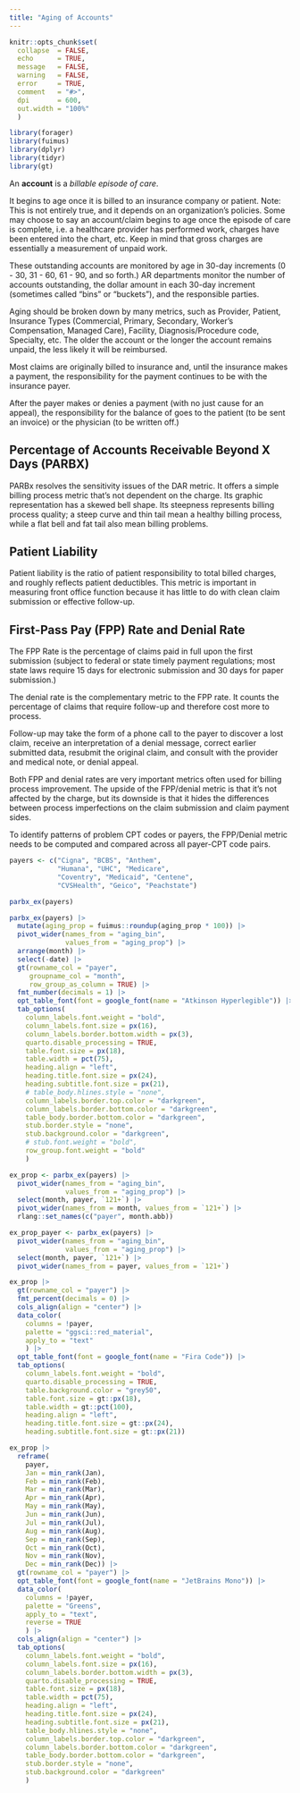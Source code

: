 ```yaml
---
title: "Aging of Accounts"
---
```


```r
knitr::opts_chunk$set(
  collapse  = FALSE,
  echo      = TRUE,
  message   = FALSE, 
  warning   = FALSE,
  error     = TRUE,
  comment   = "#>",
  dpi       = 600, 
  out.width = "100%"
  )

library(forager)
library(fuimus)
library(dplyr)
library(tidyr)
library(gt)
```


An **account** is a *billable episode of care*. 

It begins to age once it is billed to an insurance company or patient. Note: This is not entirely true, and it depends on an organization's policies. Some may choose to say an account/claim begins to age once the episode of care is complete, i.e. a healthcare provider has performed work, charges have been entered into the chart, etc. Keep in mind that gross charges are essentially a measurement of unpaid work.

These outstanding accounts are monitored by age in 30-day increments (0 - 30, 31 - 60, 61 - 90, and so forth.) AR departments monitor the number of accounts outstanding, the dollar amount in each 30-day increment (sometimes called “bins” or “buckets”), and the responsible parties. 

Aging should be broken down by many metrics, such as Provider, Patient, Insurance Types (Commercial, Primary, Secondary, Worker’s Compensation, Managed Care), Facility, Diagnosis/Procedure code, Specialty, etc. The older the account or the longer the account remains unpaid, the less likely it will be reimbursed.

Most claims are originally billed to insurance and, until the insurance makes a payment, the responsibility for the payment continues to be with the insurance payer. 

After the payer makes or denies a payment (with no just cause for an appeal), the responsibility for the balance of goes to the patient (to be sent an invoice) or the physician (to be written off.)


## Percentage of Accounts Receivable Beyond X Days (PARBX)

PARBx resolves the sensitivity issues of the DAR metric. It offers a simple billing process metric that’s not dependent on the charge. Its graphic representation has a skewed bell shape. Its steepness represents billing process quality; a steep curve and thin tail mean a healthy billing process, while a flat bell and fat tail also mean billing problems.

## Patient Liability

Patient liability is the ratio of patient responsibility to total billed charges, and roughly reflects patient deductibles. This metric is important in measuring front office function because it has little to do with clean claim submission or effective follow-up.


## First-Pass Pay (FPP) Rate and Denial Rate

The FPP Rate is the percentage of claims paid in full upon the first submission (subject to federal or state timely payment regulations; most state laws require 15 days for electronic submission and 30 days for paper submission.) 

The denial rate is the complementary metric to the FPP rate. It counts the percentage of claims that require follow-up and therefore cost more to process. 

Follow-up may take the form of a phone call to the payer to discover a lost claim, receive an interpretation of a denial message, correct earlier submitted data, resubmit the original claim, and consult with the provider and medical note, or denial appeal. 

Both FPP and denial rates are very important metrics often used for billing process improvement. The upside of the FPP/denial metric is that it’s not affected by the charge, but its downside is that it hides the differences between process imperfections on the claim submission and claim payment sides. 

To identify patterns of problem CPT codes or payers, the FPP/Denial metric needs to be computed and compared across all payer-CPT code pairs.


```r
payers <- c("Cigna", "BCBS", "Anthem", 
            "Humana", "UHC", "Medicare", 
            "Coventry", "Medicaid", "Centene", 
            "CVSHealth", "Geico", "Peachstate")

parbx_ex(payers)
```


```r
parbx_ex(payers) |> 
  mutate(aging_prop = fuimus::roundup(aging_prop * 100)) |> 
  pivot_wider(names_from = "aging_bin", 
              values_from = "aging_prop") |> 
  arrange(month) |> 
  select(-date) |> 
  gt(rowname_col = "payer", 
     groupname_col = "month", 
     row_group_as_column = TRUE) |> 
  fmt_number(decimals = 1) |> 
  opt_table_font(font = google_font(name = "Atkinson Hyperlegible")) |> 
  tab_options(
    column_labels.font.weight = "bold",
    column_labels.font.size = px(16),
    column_labels.border.bottom.width = px(3),
    quarto.disable_processing = TRUE,
    table.font.size = px(18),
    table.width = pct(75),
    heading.align = "left",
    heading.title.font.size = px(24),
    heading.subtitle.font.size = px(21),
    # table_body.hlines.style = "none",
    column_labels.border.top.color = "darkgreen",
    column_labels.border.bottom.color = "darkgreen",
    table_body.border.bottom.color = "darkgreen",
    stub.border.style = "none",
    stub.background.color = "darkgreen",
    # stub.font.weight = "bold",
    row_group.font.weight = "bold"
    )
```


```r
ex_prop <- parbx_ex(payers) |> 
  pivot_wider(names_from = "aging_bin", 
              values_from = "aging_prop") |> 
  select(month, payer, `121+`) |> 
  pivot_wider(names_from = month, values_from = `121+`) |> 
  rlang::set_names(c("payer", month.abb))

ex_prop_payer <- parbx_ex(payers) |> 
  pivot_wider(names_from = "aging_bin", 
              values_from = "aging_prop") |> 
  select(month, payer, `121+`) |> 
  pivot_wider(names_from = payer, values_from = `121+`)

ex_prop |> 
  gt(rowname_col = "payer") |> 
  fmt_percent(decimals = 0) |>
  cols_align(align = "center") |> 
  data_color(
    columns = !payer,
    palette = "ggsci::red_material",
    apply_to = "text"
    ) |> 
  opt_table_font(font = google_font(name = "Fira Code")) |> 
  tab_options(
    column_labels.font.weight = "bold",
    quarto.disable_processing = TRUE,
    table.background.color = "grey50",
    table.font.size = gt::px(18),
    table.width = gt::pct(100),
    heading.align = "left",
    heading.title.font.size = gt::px(24),
    heading.subtitle.font.size = gt::px(21))
```


```r
ex_prop |> 
  reframe(
    payer,
    Jan = min_rank(Jan),
    Feb = min_rank(Feb),
    Mar = min_rank(Mar),
    Apr = min_rank(Apr),
    May = min_rank(May),
    Jun = min_rank(Jun),
    Jul = min_rank(Jul),
    Aug = min_rank(Aug),
    Sep = min_rank(Sep),
    Oct = min_rank(Oct),
    Nov = min_rank(Nov),
    Dec = min_rank(Dec)) |> 
  gt(rowname_col = "payer") |> 
  opt_table_font(font = google_font(name = "JetBrains Mono")) |> 
  data_color(
    columns = !payer,
    palette = "Greens",
    apply_to = "text",
    reverse = TRUE
    ) |> 
  cols_align(align = "center") |> 
  tab_options(
    column_labels.font.weight = "bold",
    column_labels.font.size = px(16),
    column_labels.border.bottom.width = px(3),
    quarto.disable_processing = TRUE,
    table.font.size = px(18),
    table.width = pct(75),
    heading.align = "left",
    heading.title.font.size = px(24),
    heading.subtitle.font.size = px(21),
    table_body.hlines.style = "none",
    column_labels.border.top.color = "darkgreen",
    column_labels.border.bottom.color = "darkgreen",
    table_body.border.bottom.color = "darkgreen",
    stub.border.style = "none",
    stub.background.color = "darkgreen"
    )
```

